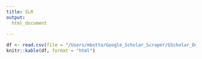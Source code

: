 ```yaml
---
title: SLR
output: 
  html_document
    
---
```


```r
df <- read.csv(file = "/Users/mbotto/Google_Scholar_Scraper/GScholar_Output.csv", header = TRUE)
knitr::kable(df, format = "html")
```

